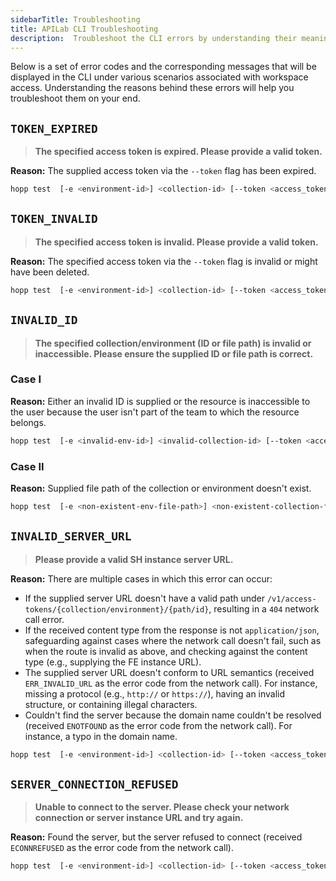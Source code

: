 ```yaml
---
sidebarTitle: Troubleshooting
title: APILab CLI Troubleshooting
description:  Troubleshoot the CLI errors by understanding their meanings and possible causes.
---
```


Below is a set of error codes and the corresponding messages that will be displayed in the CLI under various scenarios associated with workspace access. Understanding the reasons behind these errors will help you troubleshoot them on your end.
## `TOKEN_EXPIRED`

> **The specified access token is expired. Please provide a valid token.**

**Reason:** The supplied access token via the `--token` flag has been expired. 

```bash
hopp test  [-e <environment-id>] <collection-id> [--token <access_token>] [--server <server_url>]
```

## `TOKEN_INVALID`    

> **The specified access token is invalid. Please provide a valid token.**

**Reason:** The specified access token via the `--token` flag is invalid or might have been deleted. 

```bash 
hopp test  [-e <environment-id>] <collection-id> [--token <access_token>] [--server <server_url>]
```

## `INVALID_ID`

> **The specified collection/environment (ID or file path) is invalid or inaccessible. Please ensure the supplied ID or file path is correct.**

### Case I

**Reason:** Either an invalid ID is supplied or the resource is inaccessible to the user because the user isn't part of the team to which the resource belongs.

```bash 
hopp test  [-e <invalid-env-id>] <invalid-collection-id> [--token <access_token>] [--server <server_url>]
```

### Case II 

**Reason:** Supplied file path of the collection or environment doesn't exist.

```bash 
hopp test  [-e <non-existent-env-file-path>] <non-existent-collection-file-path> 
```

## `INVALID_SERVER_URL`

> **Please provide a valid SH instance server URL.**

**Reason:** There are multiple cases in which this error can occur:
- If the supplied server URL doesn't have a valid path under `/v1/access-tokens/{collection/environment}/{path/id}`, resulting in a `404` network call error.
- If the received content type from the response is not `application/json`, safeguarding against cases where the network call doesn't fail, such as when the route is invalid as above, and checking against the content type (e.g., supplying the FE instance URL).
- The supplied server URL doesn't conform to URL semantics (received `ERR_INVALID_URL` as the error code from the network call). For instance, missing a protocol (e.g., `http://` or `https://`), having an invalid structure, or containing illegal characters.
- Couldn't find the server because the domain name couldn't be resolved (received `ENOTFOUND` as the error code from the network call). For instance, a typo in the domain name.

```bash 
hopp test  [-e <environment-id>] <collection-id> [--token <access_token>] [--server <invalid-server-url>]
```

## `SERVER_CONNECTION_REFUSED`
> **Unable to connect to the server. Please check your network connection or server instance URL and try again.**

**Reason:** Found the server, but the server refused to connect (received `ECONNREFUSED` as the error code from the network call).

```bash 
hopp test  [-e <environment-id>] <collection-id> [--token <access_token>] [--server <invalid-server-url>]
```
